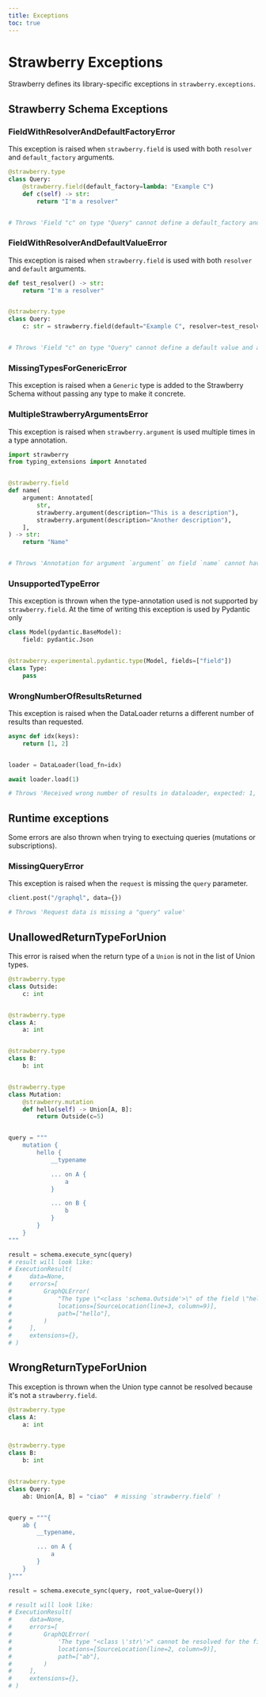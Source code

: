 ```yaml
---
title: Exceptions
toc: true
---
```


# Strawberry Exceptions

Strawberry defines its library-specific exceptions in `strawberry.exceptions`.

## Strawberry Schema Exceptions

### FieldWithResolverAndDefaultFactoryError

This exception is raised when `strawberry.field` is used with both `resolver`
and `default_factory` arguments.

```python
@strawberry.type
class Query:
    @strawberry.field(default_factory=lambda: "Example C")
    def c(self) -> str:
        return "I'm a resolver"


# Throws 'Field "c" on type "Query" cannot define a default_factory and a resolver.'
```

### FieldWithResolverAndDefaultValueError

This exception is raised when `strawberry.field` is used with both `resolver`
and `default` arguments.

```python
def test_resolver() -> str:
    return "I'm a resolver"


@strawberry.type
class Query:
    c: str = strawberry.field(default="Example C", resolver=test_resolver)


# Throws 'Field "c" on type "Query" cannot define a default value and a resolver.'
```

### MissingTypesForGenericError

This exception is raised when a `Generic` type is added to the Strawberry Schema
without passing any type to make it concrete.

### MultipleStrawberryArgumentsError

This exception is raised when `strawberry.argument` is used multiple times in a
type annotation.

```python
import strawberry
from typing_extensions import Annotated


@strawberry.field
def name(
    argument: Annotated[
        str,
        strawberry.argument(description="This is a description"),
        strawberry.argument(description="Another description"),
    ],
) -> str:
    return "Name"


# Throws 'Annotation for argument `argument` on field `name` cannot have multiple `strawberry.argument`s'
```

### UnsupportedTypeError

This exception is thrown when the type-annotation used is not supported by
`strawberry.field`. At the time of writing this exception is used by Pydantic
only

```python
class Model(pydantic.BaseModel):
    field: pydantic.Json


@strawberry.experimental.pydantic.type(Model, fields=["field"])
class Type:
    pass
```

### WrongNumberOfResultsReturned

This exception is raised when the DataLoader returns a different number of
results than requested.

```python
async def idx(keys):
    return [1, 2]


loader = DataLoader(load_fn=idx)

await loader.load(1)

# Throws 'Received wrong number of results in dataloader, expected: 1, received: 2'
```

## Runtime exceptions

Some errors are also thrown when trying to exectuing queries (mutations or
subscriptions).

### MissingQueryError

This exception is raised when the `request` is missing the `query` parameter.

```python
client.post("/graphql", data={})

# Throws 'Request data is missing a "query" value'
```

## UnallowedReturnTypeForUnion

This error is raised when the return type of a `Union` is not in the list of
Union types.

```python
@strawberry.type
class Outside:
    c: int


@strawberry.type
class A:
    a: int


@strawberry.type
class B:
    b: int


@strawberry.type
class Mutation:
    @strawberry.mutation
    def hello(self) -> Union[A, B]:
        return Outside(c=5)


query = """
    mutation {
        hello {
            __typename

            ... on A {
                a
            }

            ... on B {
                b
            }
        }
    }
"""

result = schema.execute_sync(query)
# result will look like:
# ExecutionResult(
#     data=None,
#     errors=[
#         GraphQLError(
#             "The type \"<class 'schema.Outside'>\" of the field \"hello\" is not in the list of the types of the union: \"['A', 'B']\"",
#             locations=[SourceLocation(line=3, column=9)],
#             path=["hello"],
#         )
#     ],
#     extensions={},
# )
```

## WrongReturnTypeForUnion

This exception is thrown when the Union type cannot be resolved because it's not
a `strawberry.field`.

```python
@strawberry.type
class A:
    a: int


@strawberry.type
class B:
    b: int


@strawberry.type
class Query:
    ab: Union[A, B] = "ciao"  # missing `strawberry.field` !


query = """{
    ab {
        __typename,

        ... on A {
            a
        }
    }
}"""

result = schema.execute_sync(query, root_value=Query())

# result will look like:
# ExecutionResult(
#     data=None,
#     errors=[
#         GraphQLError(
#             'The type "<class \'str\'>" cannot be resolved for the field "ab" , are you using a strawberry.field?',
#             locations=[SourceLocation(line=2, column=9)],
#             path=["ab"],
#         )
#     ],
#     extensions={},
# )
```